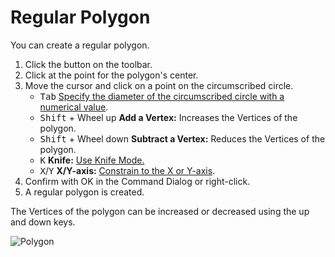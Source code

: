 
# Regular Polygon

<Reference shortcut='' command='Polygon' button='Toolbar' />

You can create a regular polygon.

1. Click the button <ButtonIcon type="button-regular-polygon" /> on the toolbar.
2. Click at the point for the polygon's center.
3. Move the cursor and click on a point on the circumscribed circle.
   - <kbd>Tab</kbd> [Specify the diameter of the circumscribed circle with a numerical value](./sketching-essentials#specify-dimensions-numerically).
   - <kbd>Shift</kbd> + Wheel up **Add a Vertex:** Increases the Vertices of the polygon.
   - <kbd>Shift</kbd> + Wheel down **Subtract a Vertex:** Reduces the Vertices of the polygon.
   - <kbd>K</kbd> **Knife:** [Use Knife Mode.](./sketching-essentials#use-knife-mode) 
   - <kbd>X</kbd>/<kbd>Y</kbd> **X/Y-axis:** [Constrain to the X or Y-axis](./sketching-essentials#constrain-to-an-axis).
4. Confirm with OK in the Command Dialog or right-click.
5. A regular polygon is created.

<Callout type="info" emoji="💡">
   The Vertices of the polygon can be increased or decreased using the up and down keys.
</Callout>

![Polygon](/img/polygon.gif)








